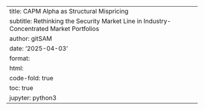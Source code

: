 ---
title: CAPM Alpha as Structural Mispricing
subtitle: Rethinking the Security Market Line in Industry-Concentrated Market Portfolios
author: gitSAM
date: '2025-04-03'
format:
  html:
    code-fold: true
    toc: true
jupyter: python3
---